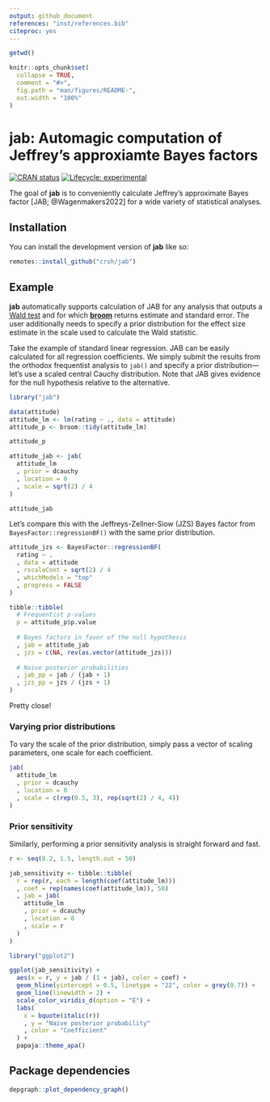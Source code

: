 ```yaml
---
output: github_document
references: "inst/references.bib"
citeproc: yes
---
```


```r
getwd()
```

<!-- README.md is generated from README.Rmd. Please edit that file -->

```r
knitr::opts_chunk$set(
  collapse = TRUE,
  comment = "#>",
  fig.path = "man/figures/README-",
  out.width = "100%"
)
```

# jab: Automagic computation of Jeffrey's approxiamte Bayes factors

<!-- badges: start -->
[![CRAN status](https://www.r-pkg.org/badges/version/jab)](https://CRAN.R-project.org/package=jab)
[![Lifecycle: experimental](https://img.shields.io/badge/lifecycle-experimental-orange.svg)](https://lifecycle.r-lib.org/articles/stages.html#experimental)
<!-- badges: end -->

The goal of **jab** is to conveniently calculate Jeffrey's approximate Bayes factor [JAB; @Wagenmakers2022] for a wide variety of statistical analyses.

## Installation

You can install the development version of **jab** like so:

``` r
remotes::install_github("crsh/jab")
```

## Example

**jab** automatically supports calculation of JAB for any analysis that outputs a [Wald test](https://en.wikipedia.org/wiki/Wald_test) and for which [**broom**](https://github.com/tidymodels/broom/) returns estimate and standard error.
The user additionally needs to specify a prior distribution for the effect size estimate in the scale used to calculate the Wald statistic.

Take the example of standard linear regression.
JAB can be easily calculated for all regression coefficients.
We simply submit the results from the orthodox frequentist analysis to `jab()` and specify a prior distribution---let's use a scaled central Cauchy distribution.
Note that JAB gives evidence for the null hypothesis relative to the alternative.

```r
library("jab")

data(attitude)
attitude_lm <- lm(rating ~ ., data = attitude)
attitude_p <- broom::tidy(attitude_lm)

attitude_p

attitude_jab <- jab(
  attitude_lm
  , prior = dcauchy
  , location = 0
  , scale = sqrt(2) / 4
)

attitude_jab
```

Let's compare this with the Jeffreys-Zellner-Siow (JZS) Bayes factor from `BayesFactor::regressionBF()` with the same prior distribution.

```r
attitude_jzs <- BayesFactor::regressionBF(
  rating ~ .
  , data = attitude
  , rscaleCont = sqrt(2) / 4
  , whichModels = "top"
  , progress = FALSE
)

tibble::tibble(
  # Frequentist p-values
  p = attitude_p$p.value
  
  # Bayes factors in favor of the null hypothesis
  , jab = attitude_jab
  , jzs = c(NA, rev(as.vector(attitude_jzs)))
  
  # Naive posterior probabilities
  , jab_pp = jab / (jab + 1)
  , jzs_pp = jzs / (jzs + 1)
)
```

Pretty close!

### Varying prior distributions

To vary the scale of the prior distribution, simply pass a vector of scaling parameters, one scale for each coefficient.

```r
jab(
  attitude_lm
  , prior = dcauchy
  , location = 0
  , scale = c(rep(0.5, 3), rep(sqrt(2) / 4, 4))
)
```

### Prior sensitivity

Similarly, performing a prior sensitivity analysis is straight forward and fast.

```r
r <- seq(0.2, 1.5, length.out = 50)

jab_sensitivity <- tibble::tibble(
  r = rep(r, each = length(coef(attitude_lm)))
  , coef = rep(names(coef(attitude_lm)), 50)
  , jab = jab(
    attitude_lm
    , prior = dcauchy
    , location = 0
    , scale = r
  )
)

library("ggplot2")

ggplot(jab_sensitivity) +
  aes(x = r, y = jab / (1 + jab), color = coef) +
  geom_hline(yintercept = 0.5, linetype = "22", color = grey(0.7)) +
  geom_line(linewidth = 2) +
  scale_color_viridis_d(option = "E") +
  labs(
    x = bquote(italic(r))
    , y = "Naive posterior probability"
    , color = "Coefficient"
  ) +
  papaja::theme_apa()
```

## Package dependencies

```r
depgraph::plot_dependency_graph()
```
